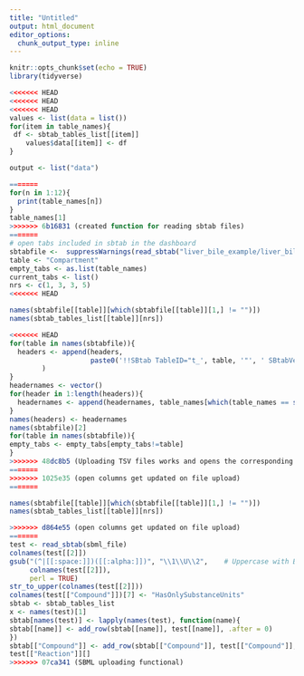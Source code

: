 ```yaml
---
title: "Untitled"
output: html_document
editor_options: 
  chunk_output_type: inline
---
```


```r
knitr::opts_chunk$set(echo = TRUE)
library(tidyverse)
```

```r
<<<<<<< HEAD
<<<<<<< HEAD
<<<<<<< HEAD
values <- list(data = list())
for(item in table_names){
 df <- sbtab_tables_list[[item]]
    values$data[[item]] <- df
}

output <- list("data")

=======
for(n in 1:12){
  print(table_names[n])
}
table_names[1]
>>>>>>> 6b16831 (created function for reading sbtab files)
=======
# open tabs included in sbtab in the dashboard
sbtabfile <-  suppressWarnings(read_sbtab("liver_bile_example/liver_bile_template.tsv"))
table <- "Compartment"
empty_tabs <- as.list(table_names)
current_tabs <- list()
nrs <- c(1, 3, 3, 5)
<<<<<<< HEAD

names(sbtabfile[[table]][which(sbtabfile[[table]][1,] != "")])
names(sbtab_tables_list[[table]][nrs])

<<<<<<< HEAD
for(table in names(sbtabfile)){
  headers <- append(headers,
                    paste0('!!SBtab TableID="t_', table, '"', ' SBtabVersion="', "input$sbtab_version", '"',' Document="', "input$set_documentname", '"',' TableType="', table, '"',' TableName="', table, '"')
        )
}
headernames <- vector()
for(header in 1:length(headers)){
  headernames <- append(headernames, table_names[which(table_names == str_extract(headers[header], table_names))])
}
names(headers) <- headernames
names(sbtabfile)[2]
for(table in names(sbtabfile)){
empty_tabs <- empty_tabs[empty_tabs!=table]
}
>>>>>>> 48dc8b5 (Uploading TSV files works and opens the corresponding tabs in the app)
=======
>>>>>>> 1025e35 (open columns get updated on file upload)
=======

names(sbtabfile[[table]][which(sbtabfile[[table]][1,] != "")])
names(sbtab_tables_list[[table]][nrs])

>>>>>>> d864e55 (open columns get updated on file upload)
=======
test <- read_sbtab(sbml_file)
colnames(test[[2]])
gsub("(^|[[:space:]])([[:alpha:]])", "\\1\\U\\2",    # Uppercase with Base R
     colnames(test[[2]]),
     perl = TRUE)
str_to_upper(colnames(test[[2]]))
colnames(test[["Compound"]])[7] <- "HasOnlySubstanceUnits"
sbtab <- sbtab_tables_list
x <- names(test)[1]
sbtab[names(test)] <- lapply(names(test), function(name){
sbtab[[name]] <- add_row(sbtab[[name]], test[[name]], .after = 0)
})
sbtab[["Compound"]] <- add_row(sbtab[["Compound"]], test[["Compound"]], .after = 0)
test[["Reaction"]][]
>>>>>>> 07ca341 (SBML uploading functional)
```

